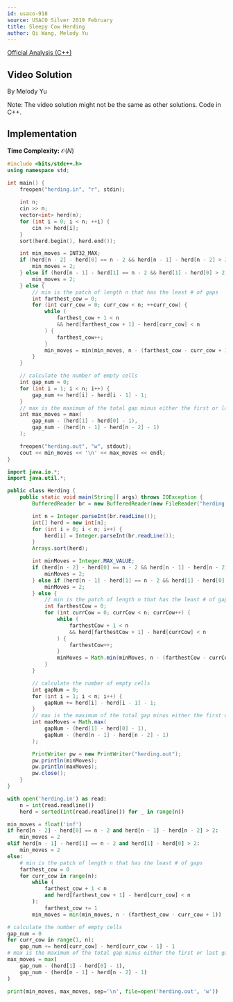```yaml
---
id: usaco-918
source: USACO Silver 2019 February
title: Sleepy Cow Herding
author: Qi Wang, Melody Yu
---
```


[Official Analysis (C++)](http://www.usaco.org/current/data/sol_herding_silver_feb19.html)

## Video Solution

By Melody Yu

Note: The video solution might not be the same as other solutions. Code in C++.

<Youtube id="BvgV7f3pwcI" />

## Implementation

**Time Complexity:** $\mathcal{O}(N)$

<LanguageSection>
<CPPSection>

```cpp
#include <bits/stdc++.h>
using namespace std;

int main() {
	freopen("herding.in", "r", stdin);
	
	int n;
	cin >> n;
	vector<int> herd(n);
	for (int i = 0; i < n; ++i) {
		cin >> herd[i];
	}
	sort(herd.begin(), herd.end());

	int min_moves = INT32_MAX;
	if (herd[n - 2] - herd[0] == n - 2 && herd[n - 1] - herd[n - 2] > 2) {
		min_moves = 2;
	} else if (herd[n - 1] - herd[1] == n - 2 && herd[1] - herd[0] > 2) {
		min_moves = 2;
	} else {
		// min is the patch of length n that has the least # of gaps
		int farthest_cow = 0;
		for (int curr_cow = 0; curr_cow < n; ++curr_cow) {
			while (
				farthest_cow + 1 < n
				&& herd[farthest_cow + 1] - herd[curr_cow] < n
			) {
				farthest_cow++;
			}
			min_moves = min(min_moves, n - (farthest_cow - curr_cow + 1));
		}
	}

	// calculate the number of empty cells
	int gap_num = 0;
	for (int i = 1; i < n; i++) {
		gap_num += herd[i] - herd[i - 1] - 1;
	}
	// max is the maximum of the total gap minus either the first or last gap
	int max_moves = max(
		gap_num - (herd[1] - herd[0] - 1),
		gap_num - (herd[n - 1] - herd[n - 2] - 1)
	);

	freopen("herding.out", "w", stdout);
	cout << min_moves << '\n' << max_moves << endl;
}
```

</CPPSection>
<JavaSection>

```java
import java.io.*;
import java.util.*;

public class Herding {
	public static void main(String[] args) throws IOException {
		BufferedReader br = new BufferedReader(new FileReader("herding.in"));

		int n = Integer.parseInt(br.readLine());
		int[] herd = new int[n];
		for (int i = 0; i < n; i++) {
			herd[i] = Integer.parseInt(br.readLine());
		}
		Arrays.sort(herd);

		int minMoves = Integer.MAX_VALUE;
		if (herd[n - 2] - herd[0] == n - 2 && herd[n - 1] - herd[n - 2] > 2) {
			minMoves = 2;
		} else if (herd[n - 1] - herd[1] == n - 2 && herd[1] - herd[0] > 2) {
			minMoves = 2;
		} else {
			// min is the patch of length n that has the least # of gaps
			int farthestCow = 0;
			for (int currCow = 0; currCow < n; currCow++) {
				while (
					farthestCow + 1 < n
					&& herd[farthestCow + 1] - herd[currCow] < n
				) {
					farthestCow++;
				}
				minMoves = Math.min(minMoves, n - (farthestCow - currCow + 1));
			}
		}

		// calculate the number of empty cells
		int gapNum = 0;
		for (int i = 1; i < n; i++) {
			gapNum += herd[i] - herd[i - 1] - 1;
		}
		// max is the maximum of the total gap minus either the first or last gap
		int maxMoves = Math.max(
			gapNum - (herd[1] - herd[0] - 1),
			gapNum - (herd[n - 1] - herd[n - 2] - 1)
		);

		PrintWriter pw = new PrintWriter("herding.out");
		pw.println(minMoves);
		pw.println(maxMoves);
		pw.close();
	}
}
```

</JavaSection>
<PySection>

```py
with open('herding.in') as read:
	n = int(read.readline())
	herd = sorted(int(read.readline()) for _ in range(n))

min_moves = float('inf')
if herd[n - 2] - herd[0] == n - 2 and herd[n - 1] - herd[n - 2] > 2:
	min_moves = 2
elif herd[n - 1] - herd[1] == n - 2 and herd[1] - herd[0] > 2:
	min_moves = 2
else:
	# min is the patch of length n that has the least # of gaps
	farthest_cow = 0
	for curr_cow in range(n):
		while (
			farthest_cow + 1 < n
			and herd[farthest_cow + 1] - herd[curr_cow] < n
		):
			farthest_cow += 1
		min_moves = min(min_moves, n - (farthest_cow - curr_cow + 1))

# calculate the number of empty cells
gap_num = 0
for curr_cow in range(1, n):
	gap_num += herd[curr_cow] - herd[curr_cow - 1] - 1
# max is the maximum of the total gap minus either the first or last gap
max_moves = max(
	gap_num - (herd[1] - herd[0] - 1),
	gap_num - (herd[n - 1] - herd[n - 2] - 1)
)

print(min_moves, max_moves, sep='\n', file=open('herding.out', 'w'))
```

</PySection>
</LanguageSection>
